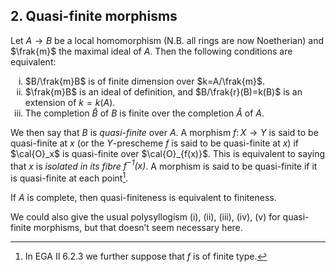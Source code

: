 ## 2. Quasi-finite morphisms {#I.2}

::: {.itenv #I.2.1 title="Proposition 2.1"}
  Let $A\to B$ be a local homomorphism (N.B. all rings are now Noetherian) and $\frak{m}$ the maximal ideal of $A$.
  Then the following conditions are equivalent:
  
  i. $B/\frak{m}B$ is of finite dimension over $k=A/\frak{m}$.
  ii. $\frak{m}B$ is an ideal of definition, and $B/\frak{r}(B)=k(B)$ is an extension of $k=k(A)$.
  iii. The completion $\hat{B}$ of $B$ is finite over the completion $\hat{A}$ of $A$.
:::

\oldpage{2}

We then say that $B$ is _quasi-finite_ over $A$.
A morphism $f\colon X\to Y$ is said to be quasi-finite at $x$ (or the $Y$-prescheme $f$ is said to be quasi-finite at $x$) if $\cal{O}_x$ is quasi-finite over $\cal{O}_{f(x)}$.
This is equivalent to saying that $x$ is _isolated in its fibre $f^{-1}(x)$_.
A morphism is said to be quasi-finite if it is quasi-finite at each point^[In EGA II 6.2.3 we further suppose that $f$ is of finite type.].

::: {.itenv #I.2.2 title="Corollary 2.2"}
  If $A$ is complete, then quasi-finiteness is equivalent to finiteness.
:::

We could also give the usual polysyllogism (i), (ii), (iii), (iv), (v) for quasi-finite morphisms, but that doesn't seem necessary here.

